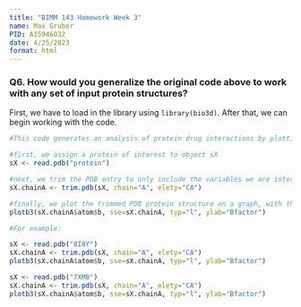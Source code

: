 ```yaml
---
title: "BIMM 143 Homework Week 3"
name: Max Gruber
PID: A15946032
date: 4/25/2023
format: html
---
```


### Q6. How would you generalize the original code above to work with any set of input protein structures?

First, we have to load in the library using `library(bio3d)`. After that, we can begin working with the code.

```r
#This code generates an analysis of protein drug interactions by plotting the B factor (low B-factor values indicate a part of a structure that is well ordered, while large B-factor values indicate more flexibile parts of the structure) and residue values. It generates a graph that allows for one to visualize these values.

#first, we assign a protein of interest to object sX
sX <- read.pdb("protein")

#next, we trim the PDB entry to only include the variables we are interested in plotting for these protein structures. This is the chain and elety entries from object sX - we apply this to another object to specificy this trimming
sX.chainA <- trim.pdb(sX, chain="A", elety="CA")

#finally, we plot the trimmed PDB protein structure on a graph, with the x-axis showing the residue and using ylab to rename the y-axis to 'Bfactor'. Sse computes the sum of squared differences of the trimmed PDB protein structure data
plotb3(sX.chainA$atom$b, sse=sX.chainA, typ="l", ylab="Bfactor")

#For example:

sX <- read.pdb("8I8Y")
sX.chainA <- trim.pdb(sX, chain="A", elety="CA")
plotb3(sX.chainA$atom$b, sse=sX.chainA, typ="l", ylab="Bfactor")

sX <- read.pdb("7XM8")
sX.chainA <- trim.pdb(sX, chain="A", elety="CA")
plotb3(sX.chainA$atom$b, sse=sX.chainA, typ="l", ylab="Bfactor")
```
